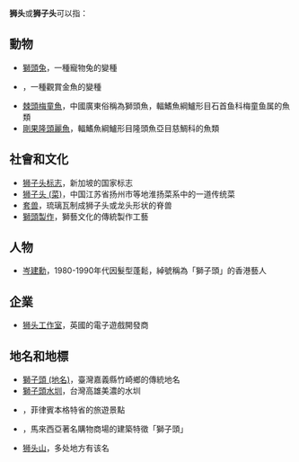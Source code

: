 '''狮头'''或'''狮子头'''可以指：

== 動物 ==
* [[獅頭兔|獅頭兔]]，一種寵物兔的變種
* {{tsl|en|Lionhead (goldfish)|獅子頭 (金魚)}}，一種觀賞金魚的變種
* [[棘頭梅童魚|棘頭梅童魚]]，中國廣東俗稱為獅頭魚，輻鰭魚綱鱸形目石首鱼科梅童鱼属的魚類
* [[剛果隆頭麗魚|剛果隆頭麗魚]]，輻鰭魚綱鱸形目隆頭魚亞目慈鯛科的魚類

== 社會和文化 ==
* [[狮子头标志|狮子头标志]]，新加坡的国家标志
* [[狮子头_(菜)|狮子头 (菜)]]，中国江苏省扬州市等地淮扬菜系中的一道传统菜
* [[套兽|套兽]]，琉璃瓦制成狮子头或龙头形状的脊兽
* [[獅頭製作|獅頭製作]]，獅藝文化的傳統製作工藝

== 人物 ==
* [[岑建勳|岑建勳]]，1980-1990年代因髮型蓬鬆，綽號稱為「獅子頭」的香港藝人

== 企業 ==
* [[狮头工作室|狮头工作室]]，英國的電子遊戲開發商

== 地名和地標 ==
* [[獅子頭_(地名)|獅子頭 (地名)]]，臺灣嘉義縣竹崎鄉的傳統地名
* [[獅子頭水圳|獅子頭水圳]]，台灣高雄美濃的水圳
* {{tsl|en|Lion's Head (Benguet)|獅子頭 (本格特省)}}，菲律賓本格特省的旅遊景點
* {{tsl|en|Sunway Pyramid|雙威金字塔}}，馬來西亞著名購物商場的建築特徵「獅子頭」
* [[狮头山|狮头山]]，多处地方有该名

{{disambig|S|Cat=二字消歧义}}